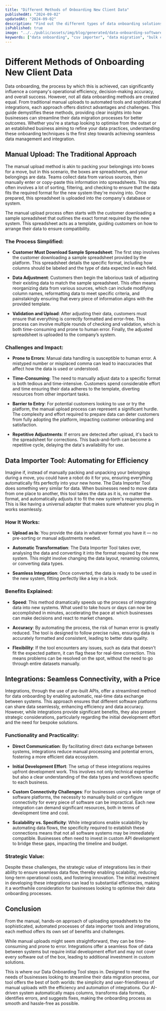 ```yaml
---
title: "Different Methods of Onboarding New Client Data"
publishedAt: "2024-09-02"
updatedAt: "2024-09-02"
description: "Find out the different types of data onboarding solutions you can provide your new customers, typically when they are uploading large csv data."
isPublished: true
image: "../../public/assets/img/blog/generated/data-onboarding-software.png"
keywords: ["data onboarding", "csv importer", "data migration", "bulk csv upload", "self service data onboarding", "onboarding client data"]
---
```


# Different Methods of Onboarding New Client Data<a id="different-methods-of-onboarding-new-client-data"></a>

Data onboarding, the process by which this is achieved, can significantly influence a company's operational efficiency, decision-making accuracy, and overall success. However, not all data onboarding methods are created equal. From traditional manual uploads to automated tools and sophisticated integrations, each approach offers distinct advantages and challenges. This guide demystifies these methods, providing clear insights into how businesses can streamline their data migration processes for better outcomes. Whether you're a startup looking to optimise from the outset or an established business aiming to refine your data practices, understanding these onboarding techniques is the first step towards achieving seamless data management and integration.

## Manual Upload: The Traditional Approach<a id="manual-upload-the-traditional-approach"></a>

The manual upload method is akin to packing your belongings into boxes for a move, but in this scenario, the boxes are spreadsheets, and your belongings are data. Teams collect data from various sources, then manually enter or copy-paste this information into spreadsheets. This step often involves a lot of sorting, filtering, and checking to ensure that the data fits the required format for the new system they're moving into. Once prepared, this spreadsheet is uploaded into the company's database or system.

The manual upload process often starts with the customer downloading a sample spreadsheet that outlines the exact format required by the new system. This spreadsheet acts as a template, guiding customers on how to arrange their data to ensure compatibility.


### The Process Simplified:<a id="the-process-simplified"></a>

- **Customer Must Download Sample Spreadsheet**: The first step involves the customer downloading a sample spreadsheet provided by the platform. This spreadsheet details the specific format, including how columns should be labeled and the type of data expected in each field.

- **Data Adjustment**: Customers then begin the laborious task of adjusting their existing data to match the sample spreadsheet. This often means reorganizing data from various sources, which can include modifying column names, reformatting data to meet specific criteria, and painstakingly ensuring that every piece of information aligns with the provided template.

- **Validation and Upload**: After adjusting their data, customers must ensure that everything is correctly formatted and error-free. This process can involve multiple rounds of checking and validation, which is both time-consuming and prone to human error. Finally, the adjusted spreadsheet is uploaded to the company’s system.


### Challenges and Impact:<a id="challenges-and-impact"></a>

- **Prone to Errors**: Manual data handling is susceptible to human error. A mistyped number or misplaced comma can lead to inaccuracies that affect how the data is used or understood.

- **Time-Consuming**: The need to manually adjust data to a specific format is both tedious and time-intensive. Customers spend considerable effort and time ensuring their data adheres to the template, diverting resources from other important tasks.

- **Barrier to Entry**: For potential customers looking to use or try the platform, the manual upload process can represent a significant hurdle. The complexity and effort required to prepare data can deter customers from fully adopting the platform, impacting customer onboarding and satisfaction.

- **Repetitive Adjustments**: If errors are detected after upload, it's back to the spreadsheet for corrections. This back-and-forth can become a repetitive cycle, delaying the data's availability for use.


## Data Importer Tool: Automating for Efficiency<a id="data-importer-tool-automating-for-efficiency"></a>

Imagine if, instead of manually packing and unpacking your belongings during a move, you could have a robot do it for you, ensuring everything automatically fits perfectly into your new home. The Data Importer Tool does something very similar for data. When businesses need to move data from one place to another, this tool takes the data as it is, no matter the format, and automatically adjusts it to fit the new system's requirements. This is like having a universal adapter that makes sure whatever you plug in works seamlessly.


### How It Works:<a id="how-it-works"></a>

- **Upload as Is**: You provide the data in whatever format you have it — no pre-sorting or manual adjustments needed.

- **Automatic Transformation**: The Data Importer Tool takes over, analysing the data and converting it into the format required by the new system. This might involve changing the data layout, renaming columns, or converting data types.

- **Seamless Integration**: Once converted, the data is ready to be used in the new system, fitting perfectly like a key in a lock.


### Benefits Explained:<a id="benefits-explained"></a>

- **Speed**: This method dramatically speeds up the process of integrating data into new systems. What used to take hours or days can now be accomplished in minutes, accelerating the pace at which businesses can make decisions and react to market changes.

- **Accuracy**: By automating the process, the risk of human error is greatly reduced. The tool is designed to follow precise rules, ensuring data is accurately formatted and consistent, leading to better data quality.

- **Flexibility**: If the tool encounters any issues, such as data that doesn't fit the expected pattern, it can flag these for real-time correction. This means problems can be resolved on the spot, without the need to go through entire datasets manually.


## Integrations: Seamless Connectivity, with a Price<a id="integrations-seamless-connectivity-with-a-price"></a>

Integrations, through the use of pre-built APIs, offer a streamlined method for data onboarding by enabling automatic, real-time data exchange between systems. This approach ensures that different software platforms can share data seamlessly, enhancing efficiency and data accuracy. However, while integrations provide significant benefits, they also present strategic considerations, particularly regarding the initial development effort and the need for bespoke solutions.


### Functionality and Practicality:<a id="functionality-and-practicality"></a>

- **Direct Communication**: By facilitating direct data exchange between systems, integrations reduce manual processing and potential errors, fostering a more efficient data ecosystem.

- **Initial Development Effort**: The setup of these integrations requires upfront development work. This involves not only technical expertise but also a clear understanding of the data types and workflows specific to each business.

- **Custom Connectivity Challenges**: For businesses using a wide range of software platforms, the necessity to manually build or configure connectivity for every piece of software can be impractical. Each new integration can demand significant resources, both in terms of development time and cost.

- **Scalability vs. Specificity**: While integrations enable scalability by automating data flows, the specificity required to establish these connections means that not all software systems may be immediately compatible. Businesses often need to invest in custom API development to bridge these gaps, impacting the timeline and budget.


### Strategic Value:<a id="strategic-value"></a>

Despite these challenges, the strategic value of integrations lies in their ability to ensure seamless data flow, thereby enabling scalability, reducing long-term operational costs, and fostering innovation. The initial investment in developing these integrations can lead to substantial efficiencies, making it a worthwhile consideration for businesses looking to optimise their data onboarding processes.


## Conclusion<a id="conclusion"></a>

From the manual, hands-on approach of uploading spreadsheets to the sophisticated, automated processes of data importer tools and integrations, each method offers its own set of benefits and challenges.

While manual uploads might seem straightforward, they can be time-consuming and prone to error. Integrations offer a seamless flow of data between systems but require initial development effort and may not cover every software out of the box, leading to additional investment in custom solutions.

This is where our Data Onboarding Tool steps in. Designed to meet the needs of businesses looking to streamline their data migration process, our tool offers the best of both worlds: the simplicity and user-friendliness of manual uploads with the efficiency and automation of integrations. Our AI-driven system automatically maps columns, transforms data formats, identifies errors, and suggests fixes, making the onboarding process as smooth and hassle-free as possible.
